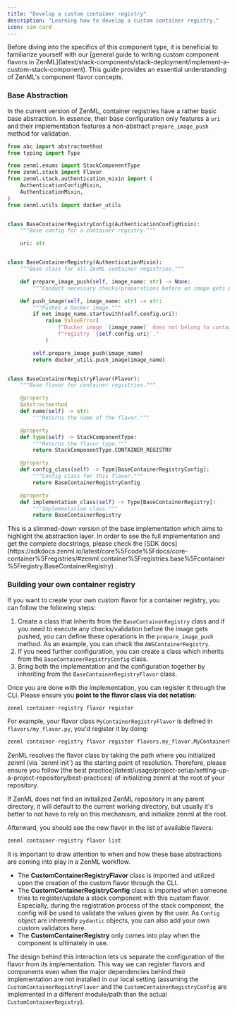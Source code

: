 ```yaml
---
title: "Develop a custom container registry"
description: "Learning how to develop a custom container registry."
icon: sim-card
---
```


<Info>
    Before diving into the specifics of this component type, it is beneficial to familiarize yourself with our [general guide to writing custom component flavors in ZenML](latest/stack-components/stack-deployment/implement-a-custom-stack-component). This guide provides an essential understanding of ZenML's component flavor concepts.
</Info>

### Base Abstraction

In the current version of ZenML, container registries have a rather basic base abstraction. In essence, their base configuration only features a `uri` and their implementation features a non-abstract `prepare_image_push` method for validation.

```py
from abc import abstractmethod
from typing import Type

from zenml.enums import StackComponentType
from zenml.stack import Flavor
from zenml.stack.authentication_mixin import (
    AuthenticationConfigMixin,
    AuthenticationMixin,
)
from zenml.utils import docker_utils


class BaseContainerRegistryConfig(AuthenticationConfigMixin):
    """Base config for a container registry."""

    uri: str


class BaseContainerRegistry(AuthenticationMixin):
    """Base class for all ZenML container registries."""

    def prepare_image_push(self, image_name: str) -> None:
        """Conduct necessary checks/preparations before an image gets pushed."""

    def push_image(self, image_name: str) -> str:
        """Pushes a Docker image."""
        if not image_name.startswith(self.config.uri):
            raise ValueError(
                f"Docker image `{image_name}` does not belong to container "
                f"registry `{self.config.uri}`."
            )

        self.prepare_image_push(image_name)
        return docker_utils.push_image(image_name)


class BaseContainerRegistryFlavor(Flavor):
    """Base flavor for container registries."""

    @property
    @abstractmethod
    def name(self) -> str:
        """Returns the name of the flavor."""

    @property
    def type(self) -> StackComponentType:
        """Returns the flavor type."""
        return StackComponentType.CONTAINER_REGISTRY

    @property
    def config_class(self) -> Type[BaseContainerRegistryConfig]:
        """Config class for this flavor."""
        return BaseContainerRegistryConfig

    @property
    def implementation_class(self) -> Type[BaseContainerRegistry]:
        """Implementation class."""
        return BaseContainerRegistry
```

<Note>
    This is a slimmed-down version of the base implementation which aims to highlight the abstraction layer. In order to see the full implementation and get the complete docstrings, please check the [SDK docs](https://sdkdocs.zenml.io/latest/core%5Fcode%5Fdocs/core-container%5Fregistries/#zenml.container%5Fregistries.base%5Fcontainer%5Fregistry.BaseContainerRegistry) .
</Note>

### Building your own container registry

If you want to create your own custom flavor for a container registry, you can follow the following steps:

1. Create a class that inherits from the `BaseContainerRegistry` class and if you need to execute any checks/validation before the image gets pushed, you can define these operations in the `prepare_image_push` method. As an example, you can check the `AWSContainerRegistry`.
2. If you need further configuration, you can create a class which inherits from the `BaseContainerRegistryConfig` class.
3. Bring both the implementation and the configuration together by inheriting from the `BaseContainerRegistryFlavor` class.

Once you are done with the implementation, you can register it through the CLI. Please ensure you **point to the flavor class via dot notation**:

```bash
zenml container-registry flavor register
```

For example, your flavor class `MyContainerRegistryFlavor` is defined in `flavors/my_flavor.py`, you'd register it by doing:

```bash
zenml container-registry flavor register flavors.my_flavor.MyContainerRegistryFlavor
```

<Note>
ZenML resolves the flavor class by taking the path where you initialized zenml (via `zenml init`) as the starting point of resolution. Therefore, please ensure you follow [the best practice](latest/usage/project-setup/setting-up-a-project-repository/best-practices) of initializing zenml at the root of your repository.

If ZenML does not find an initialized ZenML repository in any parent directory, it will default to the current working directory, but usually it's better to not have to rely on this mechanism, and initialize zenml at the root.
</Note>

Afterward, you should see the new flavor in the list of available flavors:

```bash
zenml container-registry flavor list
```

<Note>
It is important to draw attention to when and how these base abstractions are coming into play in a ZenML workflow.

* The **CustomContainerRegistryFlavor** class is imported and utilized upon the creation of the custom flavor through the CLI.
* The **CustomContainerRegistryConfig** class is imported when someone tries to register/update a stack component with this custom flavor. Especially, during the registration process of the stack component, the config will be used to validate the values given by the user. As `Config` object are inherently `pydantic` objects, you can also add your own custom validators here.
* The **CustomContainerRegistry** only comes into play when the component is ultimately in use.

The design behind this interaction lets us separate the configuration of the flavor from its implementation. This way we can register flavors and components even when the major dependencies behind their implementation are not installed in our local setting (assuming the `CustomContainerRegistryFlavor` and the `CustomContainerRegistryConfig` are implemented in a different module/path than the actual `CustomContainerRegistry`).
</Note>

